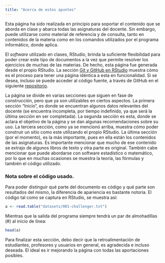 ```yaml
---
title: "Acerca de estos apuntes"
---
```


Esta página ha sido realizada en principio para soportar el contenido que se aborda en clase y abarca todas las asignaturas del docente. Sin embargo, puede utilizarse como material de referencia y de consulta, tanto en contenidos de la materia como en los comandos utilizados por el programa informático, donde aplica. 

El _software_ utilizado en clases, RStudio, brinda la suficiente flexibilidad para poder crear este tipo de documentos a la vez que permite resolver los ejercicios de muchas de las materias. De hecho, esta página fue generada desde el propio RStudio. La sección [Git y GitHub en RStudio](GitHub-en-RStudio.html) muestra cómo es el proceso para tener una página idéntica a esta en funcionalidad. Si se desea, incluso se puede acceder al código fuente, a través de GitHub en el siguiente [repositorio](https://github.com/LuisEMendoza/RMarkdown-test).

La página se divide en varias secciones que siguen en fase de construcción, pero que ya son utilizables en ciertos aspectos. La primera sección "Inicio", es donde se encuentran algunos datos relevantes del docente (se encuentra incompleta, por tiempo indefinido, ya que será la última sección en ser completada). La segunda sección es esta, donde se aclara el objetivo de la página y se dan algunas recomendaciones sobre su uso. La tercera sección, como ya se mencionó arriba, muestra cómo poder construir un sitio como este utilizando el propio RStudio. La última sección (por el momento), es la más importante, pues en ella están los contenidos de las asignaturas. Es importante mencionar que mucho de ese contenido se extrajo de algunos libros de texto y otra parte es original. También cabe mencionar que puede abordarse con software estadístico o matemático, por lo que en muchas ocasiones se muestra la teoría, las fórmulas y también el código utilizado. 

### Nota sobre el código usado.
Para poder distinguir qué parte del documento es código y qué parte son resultados del mismo, la diferencia de apariencia es bastante notoria. El código tal como se captura en RStudio, se muestra así:

```r
a <- read.table("datasets/001-challenger.txt")
```

Mientras que la salida del programa siempre tendrá un par de almohadillas (#) al inicio de línea:

```r
head(a)
```

Para finalizar esta sección, debo decir que la retroalimentación de estudiantes, profesores y usuarios en general, es agradecida e incluso deseada. El ideal es ir mejorando la página con todas las aportaciones posibles.